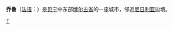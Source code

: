 {{NoteTA
| G1=地名
}}

{{Infobox Settlement
| name = 乔鲁<br/>Tchaourou
| image_skyline = 
| imagesize = 
| image_caption = 
| image_flag = 
| image_shield = 
| pushpin_map = Benin
| pushpin_label_position = bottom
| subdivision_type = 国家
| subdivision_name = {{BEN}}
| subdivision_type1 = [[贝宁行政区划|省]]
| subdivision_name1 = [[博尔古省|博尔古省]]
| subdivision_type2 = 
| subdivision_name2 = 
| elevation_m = 
| elevation_ft = 
| area_total_km2 = 7256
| population_as_of = 2002年
| population_total = 66382
| population_density_km2 = 
| timezone = [[WAT|WAT]]
| utc_offset = +1
| timezone_DST = 
| utc_offset_DST = 
| latd = 8
| latm = 53
| lats = 
| latNS = N
| longd = 2
| longm = 36
| longs = 
| longEW = E
| website =  
}}
'''乔鲁'''（[[法语|法语]]：'''{{lang|fr|Tchaourou}}'''）是[[贝宁|贝宁]]中东部[[博尔古省|博尔古省]]的一座城市，邻近[[尼日利亚|尼日利亚]]边境。

[[Category:贝宁城市|T]]


{{Benin-stub}}